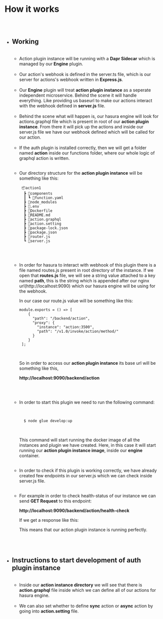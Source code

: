 
<Meta title="Functions.Action Plugin Docs/How It Works" />


# How it works

##

<br/>

* ## Working
  
  <br/>
  
  * Action plugin instance will be running with a **Dapr Sidecar** which
  is managed by our **Engine** plugin.
  
  
  <br/>
  
  
  
  * Our action's webhook is defined in the server.ts file, which is our 
  server for actions's webhook written in **Express.js**.
  
  
  <br/>
  
  * Our **Engine** plugin will treat **action plugin instance** as a seperate
  independent microservice. Behind the scene it will handle everything. Like 
  providing us baseurl to make our actions interact with the webhook defined in
  **server.js** file.
  
  <br/>
  
  * Behind the scene what will happen is, our hasura engine will look for actions.graphql
  file which is present in root of our **action plugin instance**. From there it will pick
  up the actions and inside our server.js file we have our webhook defined which will be
  called for our action.
  
  
  <br/>

  * If the auth plugin is installed correctly, then we will get a folder named **action**
  inside our functions folder, where our whole logic of graphql action is written.

  <br/>
  
  * Our directory structure for the **action plugin instance** will be something
    like this:
    <br/>

    ```
     📦action1
      ┣ 📂components
      ┃ ┗ 📜function.yaml
      ┣ 📂node_modules
      ┣ 📜.env
      ┣ 📜Dockerfile
      ┣ 📜README.md
      ┣ 📜action.graphql
      ┣ 📜action.setting
      ┣ 📜package-lock.json
      ┣ 📜package.json
      ┣ 📜router.js
      ┗ 📜server.js
    ```
  <br/>
  <br/>
  
  * In order for hasura to interact with webhook of this plugin there is a file named routes.js
    present in root directory of the instance. If we open that **routes.js**  file, we will see
    a string value attached to a key named **path**, this is the string which is appended after
    our nginx url(http://localhost:9090) which our hasura engine will be using for the webhook.
  
    In our case our route.js value will be something like this:
    
      ```
      module.exports = () => [
          {
            "path": "/backend/action",
            "proxy": {
              "instance": "action:3500",
              "path": "/v1.0/invoke/action/method/"
            }
          }
       ];

      ```
    
    <br/>
    
    So in order to access our **action plugin instance** its base url will be
    something like this,
      
      
    **http://localhost:9090/backend/action**
  
  <br/>
  <br/>
  
  * In order to start this plugin we need to run the following command:
    
    <br/>
    
    ```bash
      $ node glue develop:up
    ```
    
    <br/>

    This command will start running the docker image of all the instances
    and plugin we have created. Here, in this case it will start running
    our **action plugin instance image**, inside our **engine** container.
  
  <br/>
  
  * In order to check if this plugin is working correctly, we have already
    created few endpoints in our server.js which we can check inside server.js
    file.
  
  <br/>
  
  * For example in order to check health-status of our instance we can send
    **GET Request** to this endpoint:
    
    **http://localhost:9090/backend/action/health-check**
    
    If we get a response like this:
    
    
    
    This means that our action plugin instance is running perfectly.
    
  <br/>
  <br/>

* ## Instructions to start development of auth plugin instance
  
  <br/>
  
  * Inside our **action instance directory** we will see that there is
  **action.graphql** file inside which we can define all of our actions for
  hasura engine.

  <br/>

  * We can also set whether to define **sync** action or **async** action
  by going into **action.setting** file.













